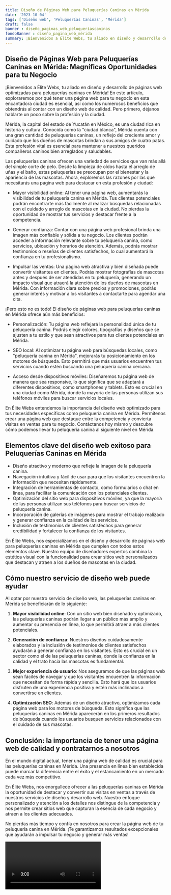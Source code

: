 ```yaml
---
title: Diseño de Páginas Web para Peluquerías Caninas en Mérida
date: '2023-10-04'
tags: ['Diseño web', 'Peluquerías Caninas', 'Mérida']
draft: false
banner : diseño_paginas_web_peluqueríascaninas
fondoBanner : diseño_pagina_web_mérida
summary: ¡Bienvenidos a Élite Webs, tu aliado en diseño y desarrollo de páginas web optimizadas para peluquerías caninas en Mérida! En este artículo, exploraremos por qué tener una página web para tu negocio en esta encantadora ciudad es esencial, así como los numerosos beneficios que obtendrás al contar con un diseño web de calidad. Pero primero, déjanos hablarte un poco sobre la profesión y la ciudad.
---
```


## Diseño de Páginas Web para Peluquerías Caninas en Mérida: Magníficas Oportunidades para tu Negocio

¡Bienvenidos a Élite Webs, tu aliado en diseño y desarrollo de páginas web optimizadas para peluquerías caninas en Mérida! En este artículo, exploraremos por qué tener una página web para tu negocio en esta encantadora ciudad es esencial, así como los numerosos beneficios que obtendrás al contar con un diseño web de calidad. Pero primero, déjanos hablarte un poco sobre la profesión y la ciudad.

Mérida, la capital del estado de Yucatán en México, es una ciudad rica en historia y cultura. Conocida como la "ciudad blanca", Mérida cuenta con una gran cantidad de peluquerías caninas, un reflejo del creciente amor y cuidado que los dueños de mascotas brindan a sus amigos de cuatro patas. Esta profesión vital es esencial para mantener a nuestros queridos compañeros caninos bien arreglados y saludables.

Las peluquerías caninas ofrecen una variedad de servicios que van más allá del simple corte de pelo. Desde la limpieza de oídos hasta el arreglo de uñas y el baño, estas peluquerías se preocupan por el bienestar y la apariencia de las mascotas. Ahora, exploremos las razones por las que necesitarás una página web para destacar en esta profesión y ciudad:

- Mayor visibilidad online: Al tener una página web, aumentarás la visibilidad de tu peluquería canina en Mérida. Tus clientes potenciales podrán encontrarte más fácilmente al realizar búsquedas relacionadas con el cuidado y arreglo de mascotas en la ciudad. No pierdas la oportunidad de mostrar tus servicios y destacar frente a la competencia.

- Generar confianza: Contar con una página web profesional brinda una imagen más confiable y sólida a tu negocio. Los clientes podrán acceder a información relevante sobre tu peluquería canina, como servicios, ubicación y horarios de atención. Además, podrás mostrar testimonios o reseñas de clientes satisfechos, lo cual aumentará la confianza en tu profesionalismo.

- Impulsar las ventas: Una página web atractiva y bien diseñada puede convertir visitantes en clientes. Podrás mostrar fotografías de mascotas antes y después de ser atendidas en tu peluquería, generando un impacto visual que atraerá la atención de los dueños de mascotas en Mérida. Con información clara sobre precios y promociones, podrás generar interés y motivar a los visitantes a contactarte para agendar una cita.

¡Pero esto no es todo! El diseño de páginas web para peluquerías caninas en Mérida ofrece aún más beneficios:

- Personalización: Tu página web reflejará la personalidad única de tu peluquería canina. Podrás elegir colores, tipografías y diseños que se ajusten a tu estilo y que sean atractivos para tus clientes potenciales en Mérida.

- SEO local: Al optimizar tu página web para búsquedas locales, como "peluquería canina en Mérida", mejorarás tu posicionamiento en los motores de búsqueda. Esto permitirá que más usuarios encuentren tus servicios cuando estén buscando una peluquería canina cercana.

- Acceso desde dispositivos móviles: Diseñaremos tu página web de manera que sea responsive, lo que significa que se adaptará a diferentes dispositivos, como smartphones y tablets. Esto es crucial en una ciudad como Mérida, donde la mayoría de las personas utilizan sus teléfonos móviles para buscar servicios locales.

En Élite Webs entendemos la importancia del diseño web optimizado para tus necesidades específicas como peluquería canina en Mérida. Permítenos crear una página web que destaque entre la competencia y convierta visitas en ventas para tu negocio. Contáctanos hoy mismo y descubre cómo podemos llevar tu peluquería canina al siguiente nivel en Mérida.

<GifSeo />

<Cta />

## Elementos clave del diseño web exitoso para Peluquerías Caninas en Mérida

- Diseño atractivo y moderno que refleje la imagen de la peluquería canina.
- Navegación intuitiva y fácil de usar para que los visitantes encuentren la información que necesitan rápidamente.
- Integración de herramientas de contacto, como formularios o chat en línea, para facilitar la comunicación con los potenciales clientes.
- Optimización del sitio web para dispositivos móviles, ya que la mayoría de las personas utilizan sus teléfonos para buscar servicios de peluquería canina.
- Incorporación de galerías de imágenes para mostrar el trabajo realizado y generar confianza en la calidad de los servicios.
- Inclusión de testimonios de clientes satisfechos para generar credibilidad y fortalecer la confianza de los visitantes.

En Élite Webs, nos especializamos en el diseño y desarrollo de páginas web para peluquerías caninas en Mérida que cumplen con todos estos elementos clave. Nuestro equipo de diseñadores expertos combina la estética visual con la funcionalidad para crear sitios web personalizados que destacan y atraen a los dueños de mascotas en la ciudad.

## Cómo nuestro servicio de diseño web puede ayudar

Al optar por nuestro servicio de diseño web, las peluquerías caninas en Mérida se beneficiarán de lo siguiente:

1. **Mayor visibilidad online**: Con un sitio web bien diseñado y optimizado, las peluquerías caninas podrán llegar a un público más amplio y aumentar su presencia en línea, lo que permitirá atraer a más clientes potenciales.

2. **Generación de confianza**: Nuestros diseños cuidadosamente elaborados y la inclusión de testimonios de clientes satisfechos ayudarán a generar confianza en los visitantes. Esto es crucial en un sector como el de las peluquerías caninas, donde la confianza en la calidad y el trato hacia las mascotas es fundamental.

3. **Mejor experiencia de usuario**: Nos aseguramos de que las páginas web sean fáciles de navegar y que los visitantes encuentren la información que necesitan de forma rápida y sencilla. Esto hará que los usuarios disfruten de una experiencia positiva y estén más inclinados a convertirse en clientes.

4. **Optimización SEO**: Además de un diseño atractivo, optimizamos cada página web para los motores de búsqueda. Esto significa que las peluquerías caninas en Mérida aparecerán en los primeros resultados de búsqueda cuando los usuarios busquen servicios relacionados con el cuidado de sus mascotas.

## Conclusión: la importancia de tener una página web de calidad y contratarnos a nosotros

En el mundo digital actual, tener una página web de calidad es crucial para las peluquerías caninas en Mérida. Una presencia en línea bien establecida puede marcar la diferencia entre el éxito y el estancamiento en un mercado cada vez más competitivo.

En Élite Webs, nos enorgullece ofrecer a las peluquerías caninas en Mérida la oportunidad de destacar y convertir sus visitas en ventas a través de nuestros servicios de diseño y desarrollo web. Nuestro enfoque personalizado y atención a los detalles nos distingue de la competencia y nos permite crear sitios web que capturan la esencia de cada negocio y atraen a los clientes adecuados.

No pierdas más tiempo y confía en nosotros para crear la página web de tu peluquería canina en Mérida. ¡Te garantizamos resultados excepcionales que ayudarán a impulsar tu negocio y generar más ventas!

<Video />

<CtaBot job='Peluquerías Caninas' city='Mérida'/>

<Gmaps query='Mérida+españa+maps' />